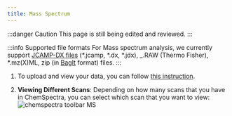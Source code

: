 ```yaml
---
title: Mass Spectrum
---
```


:::danger Caution
This page is still being edited and reviewed.
:::

:::info Supported file formats
For Mass spectrum analysis, we currently support [JCAMP-DX files](https://iupac.org/what-we-do/digital-standards/jcamp-dx/) (\*.jcamp, \*.dx, \*.jdx), \_.RAW (Thermo Fisher), \*.mz(X)ML, zip (in [BagIt](https://en.wikipedia.org/wiki/BagIt) format) files.
:::

1. To upload and view your data, you can follow [this instruction](../chemspectra#using-chemspectra).

2. **Viewing Different Scans**: Depending on how many scans that you have in ChemSpectra, you can select which scan that you want to view:
   ![chemspectra toolbar MS](/img/chemspectra/ms/chemspectra_ms.png)
